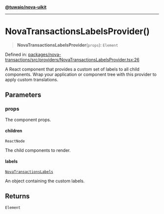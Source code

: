 [**@tuwaio/nova-uikit**](../../../../README.md)

***

# NovaTransactionsLabelsProvider()

> **NovaTransactionsLabelsProvider**(`props`): `Element`

Defined in: [packages/nova-transactions/src/providers/NovaTransactionsLabelsProvider.tsx:26](https://github.com/TuwaIO/nova-uikit/blob/f8fbd4bb56f345752167ec5638defb147ac53936/packages/nova-transactions/src/providers/NovaTransactionsLabelsProvider.tsx#L26)

A React component that provides a custom set of labels to all child components.
Wrap your application or component tree with this provider to apply custom translations.

## Parameters

### props

The component props.

#### children

`ReactNode`

The child components to render.

#### labels

[`NovaTransactionsLabels`](../../type-aliases/NovaTransactionsLabels.md)

An object containing the custom labels.

## Returns

`Element`
